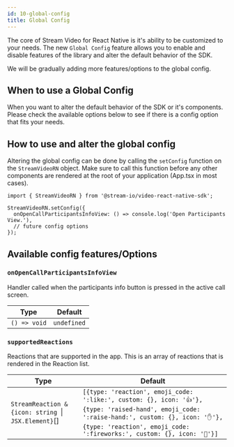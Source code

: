 ```yaml
---
id: 10-global-config
title: Global Config
---
```


The core of Stream Video for React Native is it's ability to be customized to your needs.
The new `Global Config` feature allows you to enable and disable features of the library and alter the default behavior of the SDK.

We will be gradually adding more features/options to the global config.

## When to use a Global Config

When you want to alter the default behavior of the SDK or it's components.
Please check the available options below to see if there is a config option that fits your needs.

## How to use and alter the global config

Altering the global config can be done by calling the `setConfig` function on the `StreamVideoRN` object.
Make sure to call this function before any other components are rendered at the root of your application (App.tsx in most cases).

```tsx
import { StreamVideoRN } from '@stream-io/video-react-native-sdk';

StreamVideoRN.setConfig({
  onOpenCallParticipantsInfoView: () => console.log('Open Participants View.'),
  // future config options
});
```

## Available config features/Options

### `onOpenCallParticipantsInfoView`

Handler called when the participants info button is pressed in the active call screen.

| Type         | Default     |
| ------------ | ----------- |
| `() => void` | `undefined` |

### `supportedReactions`

Reactions that are supported in the app. This is an array of reactions that is rendered in the Reaction list.

| Type                                                 | Default                                                                                                                                                                                                              |
| ---------------------------------------------------- | -------------------------------------------------------------------------------------------------------------------------------------------------------------------------------------------------------------------- |
| `StreamReaction & {icon: string `\|` JSX.Element}`[] | `[{type: 'reaction', emoji_code: ':like:', custom: {}, icon: '👍'},{type: 'raised-hand', emoji_code: ':raise-hand:', custom: {}, icon: '✋'},{type: 'reaction', emoji_code: ':fireworks:', custom: {}, icon: '🎉'}]` |

